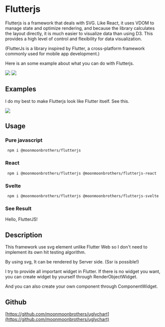 
<Meta title="Introduction" />

# Flutterjs

Flutterjs is a framework that deals with SVG.
Like React, it uses VDOM to manage state and optimize rendering,
and because the library calculates the layout directly,
it is much easier to visualize data than using D3.
This provides a high level of control and flexibility for data visualization.

(FlutterJs is a library inspired by Flutter, a cross-platform framework commonly used for mobile app development.)

Here is an some example about what you can do with Flutterjs.

<div style={{ display: 'flex' }}>
	<img style={{ width: '50%' }} src={BubbleChartGif} />
	<img style={{ width: '50%' }} src={DiagramGif} />
</div>

## Examples

I do my best to make Flutterjs look like Flutter itself. See this.

<img src={FlutterJsExampleGif} />

## Usage

### Pure javascript

```
 npm i @moonmoonbrothers/flutterjs
```

<Source language="js" dark format={false} code={pureJavascript} />

### React

```
 npm i @moonmoonbrothers/flutterjs @moonmoonbrothers/flutterjs-react
```

<Source language="js" dark format={false} code={react} />

### Svelte

```
 npm i @moonmoonbrothers/flutterjs @moonmoonbrothers/flutterjs-svelte
```

<Source language="js" dark format={false} code={svelte} />

### See Result

<div style={{ width: '600px', height: '300px', backgroundColor: 'lightblue', display: 'flex', justifyContent: 'center', alignItems: 'center' }}>
<div style={{fontSize: '30px', fontWeight: 'bold'}}>Hello, FlutterJS!</div>

</div>

## Description

This framework use svg element unlike Flutter Web so I don't need to implement its own hit testing algorithm.

By using svg, It can be rendered by Server side. (Ssr is possible!)

I try to provide all important widget in Flutter. If there is no widget you want, you can create widget by yourself through RenderObjectWidget.

<Source language="js" dark format={false} code={renderWidget} />

And you can also create your own component through ComponentWidget.

<Source language="js" dark format={false} code={componentWidget} />

## Github

[https://github.com/moonmoonbrothers/uglychart](https://github.com/moonmoonbrothers/uglychart)
